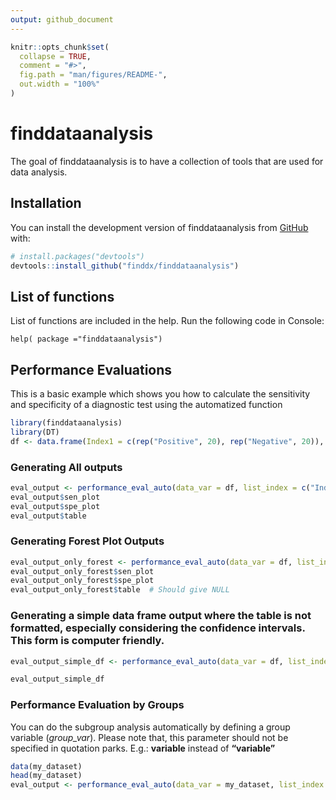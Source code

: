 ```yaml
---
output: github_document
---
```


<!-- README.md is generated from README.Rmd. Please edit that file -->

```r
knitr::opts_chunk$set(
  collapse = TRUE,
  comment = "#>",
  fig.path = "man/figures/README-",
  out.width = "100%"
)
```

# finddataanalysis

<!-- badges: start -->
<!-- badges: end -->

The goal of finddataanalysis is to have a collection of tools that are used for data analysis.

## Installation

You can install the development version of finddataanalysis from [GitHub](https://github.com/) with:

``` r
# install.packages("devtools")
devtools::install_github("finddx/finddataanalysis")
```


## List of functions

List of functions are included in the help. Run the following code in Console: 
```
help( package ="finddataanalysis")
```





## Performance Evaluations

This is a basic example which shows you how to calculate the sensitivity and specificity of a diagnostic test using the automatized function

```r
library(finddataanalysis)
library(DT)
df <- data.frame(Index1 = c(rep("Positive", 20), rep("Negative", 20)), Index2 = c(rep("Positive", 5), rep("Negative", 35)), Index3 = c(rep("Positive", 9), rep("Negative", 31)), Reference = c(rep("Positive", 10), rep("Negative", 30)))
```


### Generating All outputs
```r
eval_output <- performance_eval_auto(data_var = df, list_index = c("Index1", "Index2", "Index3"), ref = "Reference", conf.level = 0.95, index_names = c("Tgs1", "AFD", "SimpleDx"), labels = "Test", forest_plot = TRUE, table_output = TRUE, file_name = "MyEvaluationExample")
eval_output$sen_plot 
eval_output$spe_plot
eval_output$table
```

### Generating Forest Plot Outputs
```r
eval_output_only_forest <- performance_eval_auto(data_var = df, list_index = c("Index1", "Index2", "Index3"), ref = "Reference", conf.level = 0.95, index_names = c("Tgs1", "AFD", "SimpleDx"), labels = "Test", forest_plot = TRUE, table_output = FALSE)
eval_output_only_forest$sen_plot
eval_output_only_forest$spe_plot
eval_output_only_forest$table  # Should give NULL
```

### Generating a simple data frame output where the table is not formatted, especially considering the confidence intervals. This form is computer friendly.
```r
eval_output_simple_df <- performance_eval_auto(data_var = df, list_index = c("Index1", "Index2", "Index3"), ref = "Reference", conf.level = 0.95, index_names = c("Tgs1", "AFD", "SimpleDx"), labels = "Test", forest_plot = FALSE, table_output = FALSE)

eval_output_simple_df
```

### Performance Evaluation by Groups

You can do the subgroup analysis automatically by defining a group variable (*group_var*). Please note that, this parameter should not be specified in quotation parks.
E.g.: **variable** instead of **"variable"**
```r
data(my_dataset)
head(my_dataset)
eval_output <- performance_eval_auto(data_var = my_dataset, list_index = "Result", ref = "RefTest", conf.level = 0.95, labels = "Test", forest_plot = FALSE, table_output = TRUE, file_name = "MyEvaluationExample", data_long = TRUE, group_var = Test_Name )
```

